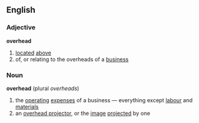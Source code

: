 ==English==
===Adjective===
'''overhead'''
# [[located]] [[above]]
# of, or relating to the overheads of a [[business]]
===Noun===
'''overhead'''  (plural ''overheads'')
# the [[operating]] [[expense]]s of a business &mdash; everything except [[labour]] and [[material]]s
# an [[overhead projector]], or the [[image]] [[project]]ed by one